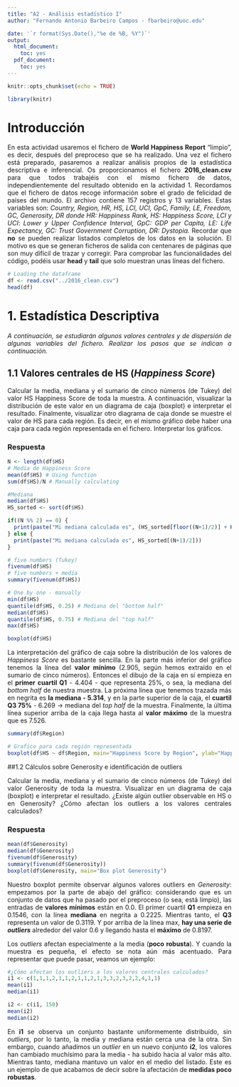 ```yaml
---
title: "A2 - Análisis estadístico I"
author: "Fernando Antonio Barbeiro Campos - fbarbeiro@uoc.edu"

date: '`r format(Sys.Date(),"%e de %B, %Y")`'
output:
  html_document:
    toc: yes
  pdf_document:
    toc: yes
---
```

 
```r
knitr::opts_chunk$set(echo = TRUE)
```

```r
library(knitr)
```
# Introducción

<div style="text-align: justify">
En esta actividad usaremos el fichero de **World Happiness Report** “limpio”, es decir, después del preproceso que se ha realizado. Una vez el fichero está preparado, pasaremos a realizar análisis propios de la estadística descriptiva e inferencial. Os proporcionamos el fichero **2016_clean.csv** para que todos trabajéis con el mismo fichero de datos, independientemente del resultado obtenido en la actividad 1.
Recordamos que el fichero de datos recoge información sobre el grado de felicidad de países del mundo. El archivo contiene 157 registros y 13 variables. Estas variables son: *Country, Region, HR, HS, LCI, UCI, GpC, Family, LE, Freedom, GC, Generosity, DR donde HR: Happiness Rank, HS: Happiness Score, LCI y UCI*:
*Lower y Upper Confidence Interval, GpC: GDP per Capita, LE: Life Expectancy, GC: Trust Government Corruption, DR: Dystopia.*
Recordar que **no** se pueden realizar listados completos de los datos en la solución. El motivo es que se generan ficheros de salida con centenares de páginas que son muy difícil de trazar y corregir. Para comprobar las funcionalidades del código, podéis usar **head** y **tail** que solo muestran unas líneas del fichero.
</div>

```r
# Loading the dataframe
df <- read.csv("../2016_clean.csv")
head(df)
```

# 1. Estadística Descriptiva
<div style="text-align: justify">
*A continuación, se estudiarán algunos valores centrales y de dispersión de algunas variables del fichero. Realizar los pasos que se indican a continuación.*
</div>

## 1.1 Valores centrales de HS (*Happiness Score*)
<p style="text-align: justify">
Calcular la media, mediana y el sumario de cinco números (de Tukey) del valor HS Happiness Score de toda la muestra. A continuación, visualizar la distribución de este valor en un diagrama de caja (boxplot) e interpretar el resultado. Finalmente, visualizar otro diagrama de caja donde se muestre el valor de HS para cada región. Es decir, en el mismo gráfico debe haber una caja para cada región representada en el fichero. Interpretar los gráficos.
</p>
### Respuesta
```r
N <- length(df$HS)
# Media de Happiness Score
mean(df$HS) # Using function
sum(df$HS)/N # Manually calculating

#Mediana
median(df$HS)
HS_sorted <- sort(df$HS)

if((N %% 2) == 0) {
  print(paste("Mi mediana calculada es", (HS_sorted[floor((N+1)/2)] + HS_sorted[ceiling((N+1)/2)]) / 2))
} else {
  print(paste("Mi mediana calculada es", HS_sorted[(N+1)/2]))
}

# five numbers (Tukey)
fivenum(df$HS)
# five numbers + media
summary(fivenum(df$HS))

# One by one - manually
min(df$HS)
quantile(df$HS, 0.25) # Mediana del "bottom half"
median(df$HS)
quantile(df$HS, 0.75) # Mediana del "top half"
max(df$HS)

boxplot(df$HS)
```

<p style="text-align: justify">
La interpretación del gráfico de caja sobre la distribución de los valores de *Happiness Score* es bastante sencilla. En la parte más inferior del gráfico tenemos la línea del **valor mínimo** (2.905, según hemos extraído en  el sumario de cinco números). Entonces el dibujo de la caja en sí empieza en el **primer cuartil Q1** - 4.404 - que representa 25%, o sea, la mediana del *bottom half* de nuestra muestra. La próxima línea que tenemos trazada más en negrita es **la mediana - 5.314**, y en la parte superior de la caja, el **cuartil Q3 75%** - 6.269 -> mediana del *top half* de la muestra. Finalmente, la última línea superior arriba de la caja llega hasta al **valor máximo** de la muestra que es 7.526.
</p>

```r
summary(df$Region)

# Grafico para cada región representada
boxplot(df$HS ~ df$Region, main="Happiness Score by Region", ylab="Happiness Score", las=2)
```

##1.2 Cálculos sobre Generosity e identificación de outliers
<p style="text-align: justify">
Calcular la media, mediana y el sumario de cinco números (de Tukey) del valor Generosity de toda la muestra. Visualizar en un diagrama de caja (boxplot) e interpretar el resultado. ¿Existe algún outlier observable en HS o en Generosity? ¿Cómo afectan los outliers a los valores centrales calculados?
</p>

### Respuesta
```r
mean(df$Generosity) 
median(df$Generosity)
fivenum(df$Generosity)
summary(fivenum(df$Generosity))
boxplot(df$Generosity, main="Box plot Generosity")
```
<p style="text-align: justify">
Nuestro boxplot permite observar algunos valores outliers en *Generosity*: empezamos por la parte de abajo del gráfico: considerando que es un conjunto de datos que ha pasado por el preproceso (o sea, está limpio), las entradas de **valores mínimos** están en 0.0. El primer cuartil **Q1** empieza en 0.1546, con la línea **mediana** en negrita a 0.2225. Mientras tanto, el **Q3** representa un valor de 0.3119. Y por arriba de la línea max, **hay una serie de *outliers*** alrededor del valor 0.6 y llegando hasta el **máximo** de 0.8197.
</p>
<p style="text-align: justify">
Los *outliers* afectan especialmente a la media (**poco robusta**). Y cuando la muestra es pequeña, el efecto se nota aún más acentuado. Para representar que puede pasar, veamos un ejemplo:
</p>


```r
#¿Cómo afectan los outliers a los valores centrales calculados?
i1 <- c(1,1,1,2,1,1,2,1,1,2,1,3,3,2,3,2,2,4,1,1)
mean(i1)
median(i1)

i2 <- c(i1, 150)
mean(i2)
median(i2)
```

<p style="text-align: justify">
En **i1** se observa un conjunto bastante uniformemente distribuído, sin *outliers*, por lo tanto, la media y mediana están cerca una de la otra. Sin embargo, cuando añadimos un *outlier* en un nuevo conjunto **i2**, los valores han cambiado muchísimo para la media - ha subido hacia al valor más alto. Mientras tanto, mediana mantuvo un valor en el medio del listado. Este es un ejemplo de que acabamos de decir sobre la afectación de **medidas poco robustas**.
</p>
